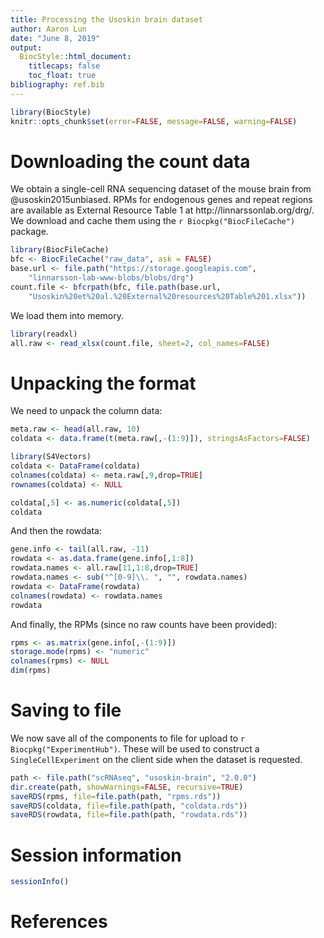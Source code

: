 ```yaml
---
title: Processing the Usoskin brain dataset
author: Aaron Lun
date: "June 8, 2019"
output:
  BiocStyle::html_document:
    titlecaps: false
    toc_float: true
bibliography: ref.bib
---
```


```r
library(BiocStyle)
knitr::opts_chunk$set(error=FALSE, message=FALSE, warning=FALSE)
```

# Downloading the count data

We obtain a single-cell RNA sequencing dataset of the mouse brain from @usoskin2015unbiased.
RPMs for endogenous genes and repeat regions are available as External Resource Table 1 at http://linnarssonlab.org/drg/.
We download and cache them using the `r Biocpkg("BiocFileCache")` package.

```r
library(BiocFileCache)
bfc <- BiocFileCache("raw_data", ask = FALSE)
base.url <- file.path("https://storage.googleapis.com",
    "linnarsson-lab-www-blobs/blobs/drg")
count.file <- bfcrpath(bfc, file.path(base.url,
    "Usoskin%20et%20al.%20External%20resources%20Table%201.xlsx"))
```

We load them into memory.

```r
library(readxl)
all.raw <- read_xlsx(count.file, sheet=2, col_names=FALSE)
```

# Unpacking the format

We need to unpack the column data:

```r
meta.raw <- head(all.raw, 10)
coldata <- data.frame(t(meta.raw[,-(1:9)]), stringsAsFactors=FALSE)

library(S4Vectors)
coldata <- DataFrame(coldata)
colnames(coldata) <- meta.raw[,9,drop=TRUE]
rownames(coldata) <- NULL

coldata[,5] <- as.numeric(coldata[,5])
coldata
```

And then the rowdata:

```r
gene.info <- tail(all.raw, -11)
rowdata <- as.data.frame(gene.info[,1:8])
rowdata.names <- all.raw[11,1:8,drop=TRUE]
rowdata.names <- sub("^[0-9]\\. ", "", rowdata.names)
rowdata <- DataFrame(rowdata)
colnames(rowdata) <- rowdata.names
rowdata
```

And finally, the RPMs (since no raw counts have been provided):

```r
rpms <- as.matrix(gene.info[,-(1:9)])
storage.mode(rpms) <- "numeric"
colnames(rpms) <- NULL
dim(rpms)
```

# Saving to file 

We now save all of the components to file for upload to `r Biocpkg("ExperimentHub")`.
These will be used to construct a `SingleCellExperiment` on the client side when the dataset is requested.

```r
path <- file.path("scRNAseq", "usoskin-brain", "2.0.0")
dir.create(path, showWarnings=FALSE, recursive=TRUE)
saveRDS(rpms, file=file.path(path, "rpms.rds"))
saveRDS(coldata, file=file.path(path, "coldata.rds"))
saveRDS(rowdata, file=file.path(path, "rowdata.rds"))
```

# Session information

```r
sessionInfo()
```

# References

